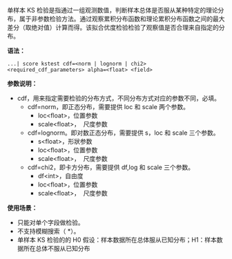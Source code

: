 单样本 KS 检验是指通过一组观测数值，判断样本总体是否服从某种特定的理论分布，属于非参数检验方法。通过观察累积分布函数和理论累积分布函数之间的最大差分（取绝对值）计算而得。该拟合优度检验检验了观察值是否合理来自指定的分布。

**语法：**

```
...| score kstest cdf=<norm | lognorm | chi2> <required_cdf_parameters> alpha=<float> <field>
```

**参数说明：**

- cdf，用来指定需要检验的分布方式，不同分布方式对应的参数不同，必填。
  - cdf=norm，即正态分布，需要提供 loc 和 scale 两个参数。
    - loc\<float\>，位置参数
    - scale\<float\>，  尺度参数
  - cdf=lognorm。即对数正态分布，需要提供 s，loc 和 scale 三个参数。
    - s\<float\>，形狀参数
    - loc\<float\>，位置参数
    - scale\<float\>，  尺度参数
  - cdf=chi2，即卡方分布，需要提供 df,log 和 scale 三个参数。
    - df\<int\>，自由度
    - loc\<float\>，位置参数
    - scale\<float\>，  尺度参数

**使用场景：**

- 只能对单个字段做检验。
- 不支持模糊搜索（ \*）。
- 单样本 KS 检验的的 H0 假设：样本数据所在总体服从已知分布；H1：样本数据所在总体不服从已知分布